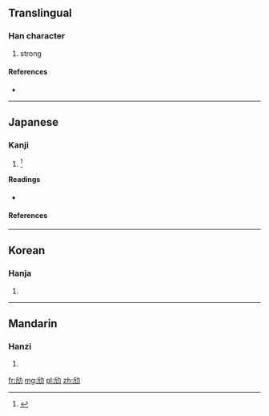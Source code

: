 ==Translingual==

===Han character===
{{Han char|rn=19|rad=力|as=04|sn=6|four=|canj=竹中大尸 (HLKS)}}

# strong

====References====
* {{Han ref|kx=0146.190|dkj=02304|dj=0330.080|hdz=10367.080|uh=52A4|ud=21156}}

----

==Japanese==

===Kanji===
{{ja-kanji|grade=|rs=力04}}

# {{alternative form of|勁|lang=ja}} <ref name="gakken">{{cite-book||year=2002|author=Akiyasu Tōdō; et al|title=漢字源|ISBN=978-4053008893|passage=勁 劤}}</ref>

====Readings====
* {{ja-readings|on=[[きん]] (kin), [[こん]] (kon), [[ろく]] (roku)|kun=[[ちかり]] (chikari)}}

====References====
<references/>

----

==Korean==

===Hanja===
{{ko-hanja|hangeul=근|rv=geun|mr=kŭn}}

# {{defn|lang=ko|sort=力04}}

----

==Mandarin==

===Hanzi===
{{cmn-hanzi|pin=[[jìn]] ([[jin4]])|wg=chin<sup>4</sup>}}

# {{defn|lang=cmn|sort=力04}}

[[fr:劤]]
[[mg:劤]]
[[pl:劤]]
[[zh:劤]]